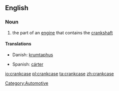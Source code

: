 ==English==
===Noun===
{{en-noun}}
#the part of an [[engine]] that contains the [[crankshaft]]

====Translations====
{{top}}
*Danish: [[krumtaphus]]
{{mid}}
*Spanish: [[cárter]] <!--needs checking-->
{{bottom}}

[[Category:Automotive]]

[[io:crankcase]]
[[pl:crankcase]]
[[ta:crankcase]]
[[zh:crankcase]]